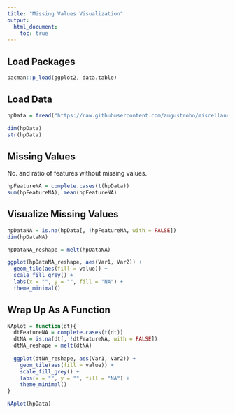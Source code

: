 ```yaml
---
title: "Missing Values Visualization"
output: 
  html_document:
    toc: true
---
```



## Load Packages

```r
pacman::p_load(ggplot2, data.table)
```


## Load Data

```r
hpData = fread("https://raw.githubusercontent.com/augustrobo/miscellaneous/master/kaggle-house-prices/datasets/train.csv")
```

```r
dim(hpData)
str(hpData)
```



## Missing Values

No. and ratio of features without missing values.

```r
hpFeatureNA = complete.cases(t(hpData))
sum(hpFeatureNA); mean(hpFeatureNA)  
```


## Visualize Missing Values


```r
hpDataNA = is.na(hpData[, !hpFeatureNA, with = FALSE])
dim(hpDataNA)

hpDataNA_reshape = melt(hpDataNA)

ggplot(hpDataNA_reshape, aes(Var1, Var2)) + 
  geom_tile(aes(fill = value)) +
  scale_fill_grey() +
  labs(x = "", y = "", fill = "NA") +
  theme_minimal()
```



## Wrap Up As A Function

```r
NAplot = function(dt){
  dtFeatureNA = complete.cases(t(dt))
  dtNA = is.na(dt[, !dtFeatureNA, with = FALSE])
  dtNA_reshape = melt(dtNA)
  
  ggplot(dtNA_reshape, aes(Var1, Var2)) + 
    geom_tile(aes(fill = value)) +
    scale_fill_grey() +
    labs(x = "", y = "", fill = "NA") +
    theme_minimal()
} 

NAplot(hpData)
```